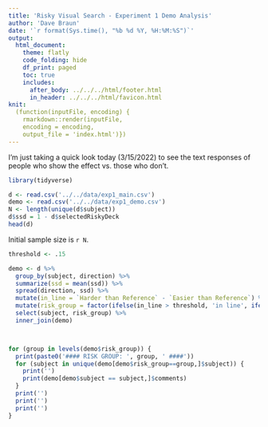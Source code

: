 ```yaml
---
title: 'Risky Visual Search - Experiment 1 Demo Analysis'
author: 'Dave Braun'
date: '`r format(Sys.time(), "%b %d %Y, %H:%M:%S")`'
output:
  html_document:
    theme: flatly
    code_folding: hide
    df_print: paged
    toc: true
    includes:
      after_body: ../../../html/footer.html
      in_header: ../../../html/favicon.html
knit:
  (function(inputFile, encoding) {
    rmarkdown::render(inputFile,
    encoding = encoding,
    output_file = 'index.html')})
---
```




I'm just taking a quick look today (3/15/2022) to see the text responses of people who show the effect vs. those who don't.

```r
library(tidyverse)
```


```r
d <- read.csv('../../data/exp1_main.csv')
demo <- read.csv('../../data/exp1_demo.csv')
N <- length(unique(d$subject))
d$ssd = 1 - d$selectedRiskyDeck
head(d)
```

Initial sample size is `r N`.



```r
threshold <- .15

demo <- d %>% 
  group_by(subject, direction) %>% 
  summarize(ssd = mean(ssd)) %>% 
  spread(direction, ssd) %>% 
  mutate(in_line = `Harder than Reference` - `Easier than Reference`) %>% 
  mutate(risk_group = factor(ifelse(in_line > threshold, 'in line', ifelse(in_line < -threshold, 'opposite', 'neither')))) %>% 
  select(subject, risk_group) %>% 
  inner_join(demo)



for (group in levels(demo$risk_group)) {
  print(paste0('#### RISK GROUP: ', group, ' ####'))
  for (subject in unique(demo[demo$risk_group==group,]$subject)) {
    print('')
    print(demo[demo$subject == subject,]$comments)
  }
  print('')
  print('')
  print('')
}

```


















